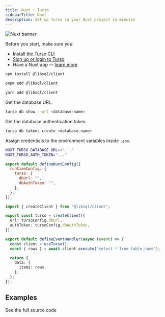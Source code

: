 ```yaml
---
title: Nuxt + Turso
sidebarTitle: Nuxt
description: Set up Turso in your Nuxt project in minutes
---
```


![Nuxt banner](/images/guides/nuxt-banner.png)

Before you start, make sure you:

- [Install the Turso CLI](/cli/installation)
- [Sign up or login to Turso](/cli/authentication#signup)
- Have a Nuxt app &mdash; [learn more](https://nuxt.com/docs/getting-started/installation#new-project)

<Steps>

<Step title="Install the libSQL SDK">

<CodeGroup>

```bash npm
npm install @libsql/client
```

```bash pnpm
pnpm add @libsql/client
```

```bash yarn
yarn add @libsql/client
```

</CodeGroup>

</Step>

<Step title="Configure database credentials">

Get the database URL.

```bash
turso db show --url <database-name>
```

Get the database authentication token.

```bash
turso db tokens create <database-name>
```

Assign credentials to the environment variables inside `.env`.

```bash
NUXT_TURSO_DATABASE_URL=<"..."
NUXT_TURSO_AUTH_TOKEN="..."
```

</Step>

<Step title="Configure variables inside Nuxt's runTime config.">

```js nuxt.config.js
export default defineNuxtConfig({
  runtimeConfig: {
    turso: {
      dbUrl: "",
      dbAuthToken: "",
    },
  },
});
```

</Step>

<Step title="Configure LibSQL Client.">

```ts server/utils/turso.ts
import { createClient } from "@libsql/client";

export const turso = createClient({
  url: tursoConfig.dbUrl,
  authToken: tursoConfig.dbAuthToken,
});
```

</Step>

<Step title="Execute SQL">

```ts server/api/items.get.ts
export default defineEventHandler(async (event) => {
  const client = useTurso();
  const { rows } = await client.execute("select * from table_name");

  return {
    data: {
      items: rows,
    },
  };
});
```

</Step>

</Steps>

## Examples

<CardGroup cols={2}>
  <Card
    title="Website + App"
    icon="github"
    href="https://github.com/tursodatabase/examples/tree/master/app-top-web-frameworks"
  >
    See the full source code
  </Card>
</CardGroup>
